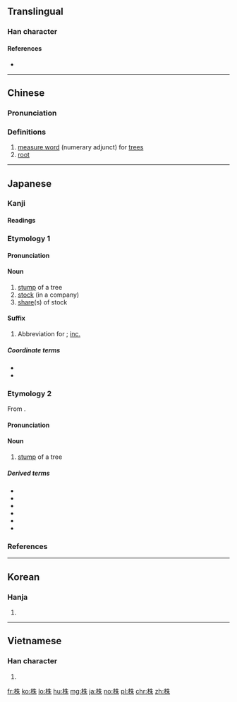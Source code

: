 ==Translingual==

===Han character===
{{Han char|rn=75|rad=木|as=06|sn=10|four=45990|canj=DHJD|ids=⿰木朱}}

====References====
* {{Han ref|kx=0523.110|dkj=14723|dj=0911.090|hdz=21199.100|uh=682A|ud=26666|bh=AEE8|bd=44776}}

----

==Chinese==
{{zh-forms}}

===Pronunciation===
{{zh-pron
|m=zhū
|c=zyu1
|mn=tu
|mc=y
|oc=y
|ma=
|cat=cls,n}}

===Definitions===
# [[measure word]] (numerary adjunct) for [[tree]]s
# [[root]]

----

==Japanese==

===Kanji===
{{ja-kanji|grade=6|rs=木06}}

====Readings====
{{ja-readings|goon=[[ちゅう]] (chū)|kanon=[[ちゅう]] (chū)|kanyoon=[[しゅ]] (shu)|kun=[[かぶ]] (kabu)}}

{{wikipedia|lang=ja}}

===Etymology 1===
{{ja-kanjitab|かぶ|yomi=k}}

====Pronunciation====
{{ja-pron|yomi=k|かぶ|acc=0|acc_ref=DJR,NHK}}

====Noun====
{{ja-noun|かぶ}}

# [[stump]] of a tree
# [[stock]] (in a company)
# [[share]](s) of stock

====Suffix====
{{ja-pos|suffix|かぶ}}

# Abbreviation for {{term|株式会社||stock company|tr=かぶしきかいしゃ, kabushiki kaisha|sc=Jpan|lang=ja}}; [[inc.]]

=====Coordinate terms=====
* {{m|ja|社||[[co.]]|tr=しゃ, sha}}
* {{m|ja|有||[[Ltd.]]|tr=ゆう, yū}}

===Etymology 2===
{{ja-kanjitab|しゅ|yomi=kanyoon}}
From {{etyl|ltc|ja|sort=しゅ}} {{m|zh|株|tr=trju}}.

====Pronunciation====
{{ja-pron|yomi=kanyoon|しゅ|acc=1|acc_ref=DJR}}

====Noun====
{{ja-noun|しゅ}}

# [[stump]] of a tree

=====Derived terms=====
{{der-top}}
* {{ja-r|岩株|がんしゅ}}
* {{ja-r|雌雄異株|しゆういしゅ}}
* {{ja-r|雌雄同株|しゆうどうしゅ}}
* {{ja-r|雌雄別株|しゆうべっしゅ}}
* {{ja-r|守株|しゅしゅ}}
* {{ja-r|株を削り根を掘る|しゅ を けずり ね を ほる}}
{{der-bottom}}

===References===
<references/>

----

==Korean==

===Hanja===
{{ko-hanja|hangeul=주|eumhun=|rv=ju|mr=chu|y=cwu}}

# {{defn|lang=ko|sort=木06}}

----

==Vietnamese==

===Han character===
{{vi-hantu|[[chò]], [[châu]], [[chu]]|rs=木06}}

# {{defn|lang=vi|sort=木06}}

[[fr:株]]
[[ko:株]]
[[lo:株]]
[[hu:株]]
[[mg:株]]
[[ja:株]]
[[no:株]]
[[pl:株]]
[[chr:株]]
[[zh:株]]